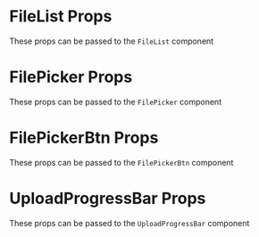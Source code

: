 
<Meta title="Bootstrap Components/Upload/Additional Props" />

# FileList Props

These props can be passed to the `FileList` component

<ArgTypes of={hidden_FileList} />

# FilePicker Props

These props can be passed to the `FilePicker` component

<ArgTypes of={hidden_FilePicker} />

# FilePickerBtn Props

These props can be passed to the `FilePickerBtn` component

<ArgTypes of={hidden_FilePickerBtn} />

# UploadProgressBar Props

These props can be passed to the `UploadProgressBar` component

<ArgTypes of={hidden_UploadProgressBar} />
